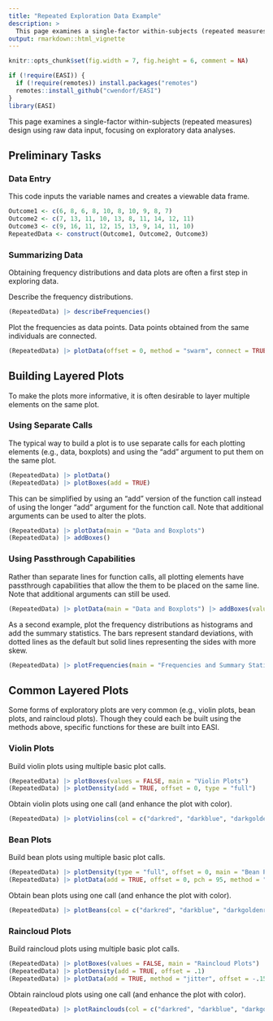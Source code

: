 ```yaml
---
title: "Repeated Exploration Data Example"
description: >
  This page examines a single-factor within-subjects (repeated measures) design using raw data input, focusing on exploratory data analyses.
output: rmarkdown::html_vignette
---
```


```r
knitr::opts_chunk$set(fig.width = 7, fig.height = 6, comment = NA)
```

```r
if (!require(EASI)) {
  if (!require(remotes)) install.packages("remotes")
  remotes::install_github("cwendorf/EASI")
}
library(EASI)
```

This page examines a single-factor within-subjects (repeated measures) design using raw data input, focusing on exploratory data analyses.

## Preliminary Tasks

### Data Entry

This code inputs the variable names and creates a viewable data frame.
```r
Outcome1 <- c(6, 8, 6, 8, 10, 8, 10, 9, 8, 7)
Outcome2 <- c(7, 13, 11, 10, 13, 8, 11, 14, 12, 11)
Outcome3 <- c(9, 16, 11, 12, 15, 13, 9, 14, 11, 10)
RepeatedData <- construct(Outcome1, Outcome2, Outcome3)
```

### Summarizing Data

Obtaining frequency distributions and data plots are often a first step in exploring data.

Describe the frequency distributions.
```r
(RepeatedData) |> describeFrequencies()
```

Plot the frequencies as data points. Data points obtained from the same individuals are connected.
```r
(RepeatedData) |> plotData(offset = 0, method = "swarm", connect = TRUE)
```

## Building Layered Plots

To make the plots more informative, it is often desirable to layer multiple elements on the same plot.

### Using Separate Calls

The typical way to build a plot is to use separate calls for each plotting elements (e.g., data, boxplots) and using the "add" argument to put them on the same plot.
```r
(RepeatedData) |> plotData()
(RepeatedData) |> plotBoxes(add = TRUE)
```

This can be simplified by using an "add" version of the function call instead of using the longer "add" argument for the function call. Note that additional arguments can be used to alter the plots.
```r
(RepeatedData) |> plotData(main = "Data and Boxplots")
(RepeatedData) |> addBoxes()
```

### Using Passthrough Capabilities

Rather than separate lines for function calls, all plotting elements have passthrough capabilities that allow the them to be placed on the same line. Note that additional arguments can still be used.
```r
(RepeatedData) |> plotData(main = "Data and Boxplots") |> addBoxes(values = FALSE)
```

As a second example, plot the frequency distributions as histograms and add the summary statistics. The bars represent standard deviations, with dotted lines as the default but solid lines representing the sides with more skew.
```r
(RepeatedData) |> plotFrequencies(main = "Frequencies and Summary Statistics for the Data") |> addSummary()
```

## Common Layered Plots

Some forms of exploratory plots are very common (e.g., violin plots, bean plots, and raincloud plots). Though they could each be built using the methods above, specific functions for these are built into EASI.

### Violin Plots

Build violin plots using multiple basic plot calls.
```r
(RepeatedData) |> plotBoxes(values = FALSE, main = "Violin Plots")
(RepeatedData) |> plotDensity(add = TRUE, offset = 0, type = "full")
```

Obtain violin plots using one call (and enhance the plot with color).
```r
(RepeatedData) |> plotViolins(col = c("darkred", "darkblue", "darkgoldenrod"))
```

### Bean Plots

Build bean plots using multiple basic plot calls.
```r
(RepeatedData) |> plotDensity(type = "full", offset = 0, main = "Bean Plots")
(RepeatedData) |> plotData(add = TRUE, offset = 0, pch = 95, method = "overplot")
```

Obtain bean plots using one call (and enhance the plot with color).
```r
(RepeatedData) |> plotBeans(col = c("darkred", "darkblue", "darkgoldenrod"))
```

### Raincloud Plots

Build raincloud plots using multiple basic plot calls.
```r
(RepeatedData) |> plotBoxes(values = FALSE, main = "Raincloud Plots")
(RepeatedData) |> plotDensity(add = TRUE, offset = .1)
(RepeatedData) |> plotData(add = TRUE, method = "jitter", offset = -.15)
```

Obtain raincloud plots using one call (and enhance the plot with color).
```r
(RepeatedData) |> plotRainclouds(col = c("darkred", "darkblue", "darkgoldenrod"))
```

